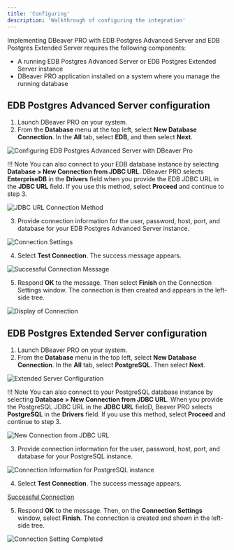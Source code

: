```yaml
---
title: 'Configuring'
description: 'Walkthrough of configuring the integration'
---
```


Implementing DBeaver PRO with EDB Postgres Advanced Server and EDB Postgres Extended Server requires the following components: 

- A running EDB Postgres Advanced Server or EDB Postgres Extended Server instance
- DBeaver PRO application installed on a system where you manage the running database

## EDB Postgres Advanced Server configuration

1. Launch DBeaver PRO on your system. 
2. From the **Database** menu at the top left, select **New Database Connection**. In the **All** tab, select **EDB**, and then select **Next**.    

![Configuring EDB Postgres Advanced Server with DBeaver Pro](Images/EPASConfig.png)

!!! Note
    You can also connect to your EDB database instance by selecting **Database > New Connection from JDBC URL**. DBeaver PRO selects **EnterpriseDB** in the **Drivers** field when you provide the EDB JDBC URL in the **JDBC URL** field. If you use this method, select **Proceed** and continue to step 3.

![JDBC URL Connection Method](Images/JDBCConnection.png)

3. Provide connection information for the user, password, host, port, and database for your EDB Postgres Advanced Server instance.

![Connection Settings](Images/EPASConnectionSettings.png)

4. Select **Test Connection**. The success message appears.

![Successful Connection Message](Images/EPASTestConnection.png)

5. Respond **OK** to the message. Then select **Finish** on the Connection Settings window. The connection is then created and appears in the left-side tree.  

![Display of Connection](Images/ConnectionOnLeftSide.png)

## EDB Postgres Extended Server configuration

1. Launch DBeaver PRO on your system. 
2. From the **Database** menu in the top left, select **New Database Connection**. In the **All** tab, select **PostgreSQL**. Then select **Next**.

![Extended Server Configuration](Images/ExtendedConfiguration.png)

!!! Note
    You can also connect to your PostgreSQL database instance by selecting **Database > New Connection from JDBC URL**. When you provide the PostgreSQL JDBC URL in the **JDBC URL** fieldD, Beaver PRO selects **PostgreSQL** in the **Drivers** field. If you use this method, select **Proceed** and continue to step 3.

![New Connection from JDBC URL](Images/NewConnectionExtended.png)

3. Provide connection information for the user, password, host, port, and database for your PostgreSQL instance.

![Connection Information for PostgreSQL instance](Images/PostgreSQLInformation.png)

4. Select **Test Connection**. The success message appears.

[Successful Connection](Images/ExtendedTestConnection.png)

5. Respond **OK** to the message. Then, on the **Connection Settings** window, select **Finish**. The connection is created and shown in the left-side tree. 

![Connection Setting Completed](Images/PostgresConnectionSettings.png)
